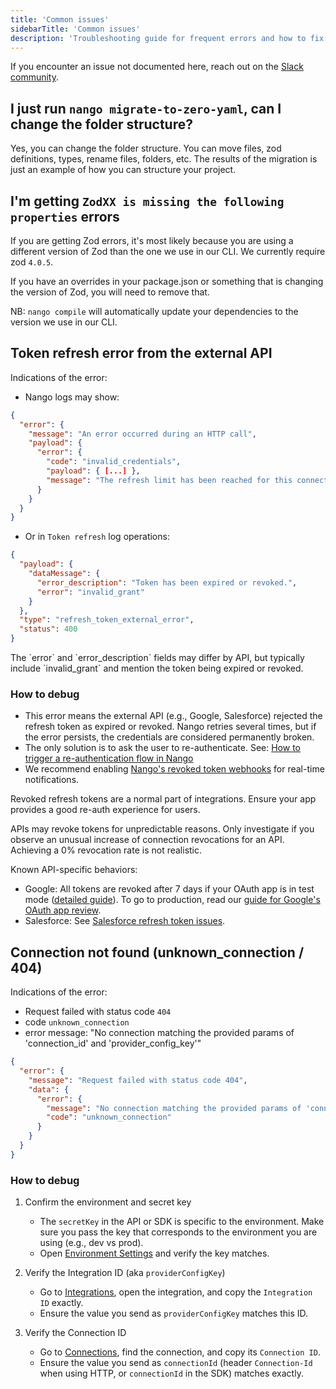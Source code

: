 ```yaml
---
title: 'Common issues'
sidebarTitle: 'Common issues'
description: 'Troubleshooting guide for frequent errors and how to fix them.'
---
```


If you encounter an issue not documented here, reach out on the [Slack community](https://nango.dev/slack).

## I just run `nango migrate-to-zero-yaml`, can I change the folder structure?

Yes, you can change the folder structure. You can move files, zod definitions, types, rename files, folders, etc.
The results of the migration is just an example of how you can structure your project.

## I'm getting `ZodXX is missing the following properties` errors 

If you are getting Zod errors, it's most likely because you are using a different version of Zod than the one we use in our CLI. We currently require zod `4.0.5`.

If you have an overrides in your package.json or something that is changing the version of Zod, you will need to remove that.

NB: `nango compile` will automatically update your dependencies to the version we use in our CLI.

## Token refresh error from the external API

Indications of the error:

- Nango logs may show:

```json
{
  "error": {
    "message": "An error occurred during an HTTP call",
    "payload": {
      "error": {
        "code": "invalid_credentials",
        "payload": { [...] },
        "message": "The refresh limit has been reached for this connection."
      }
    }
  }
}
```

- Or in `Token refresh` log operations:

```json
{
  "payload": {
    "dataMessage": {
      "error_description": "Token has been expired or revoked.",
      "error": "invalid_grant"
    }
  },
  "type": "refresh_token_external_error",
  "status": 400
}
```

<Note>
The `error` and `error_description` fields may differ by API, but typically include `invalid_grant` and mention the token being expired or revoked.
</Note>

### How to debug

- This error means the external API (e.g., Google, Salesforce) rejected the refresh token as expired or revoked. Nango retries several times, but if the error persists, the credentials are considered permanently broken.
- The only solution is to ask the user to re-authenticate. See: [How to trigger a re-authentication flow in Nango](https://docs.nango.dev/guides/authorize-in-your-app-default-ui#how-to-trigger-a-re-authentication-flow)
- We recommend enabling [Nango's revoked token webhooks](https://docs.nango.dev/guides/webhooks/webhooks-from-nango#auth-webhooks) for real-time notifications.

Revoked refresh tokens are a normal part of integrations. Ensure your app provides a good re-auth experience for users.

APIs may revoke tokens for unpredictable reasons. Only investigate if you observe an unusual increase of connection revocations for an API. Achieving a 0% revocation rate is not realistic.

Known API-specific behaviors:
- Google: All tokens are revoked after 7 days if your OAuth app is in test mode ([detailed guide](https://www.nango.dev/blog/google-oauth-invalid-grant-token-has-been-expired-or-revoked)). To go to production, read our [guide for Google's OAuth app review](https://docs.nango.dev/guides/google-security-review).
- Salesforce: See [Salesforce refresh token issues](https://www.nango.dev/blog/salesforce-refresh-token-invalid-grant).


## Connection not found (unknown_connection / 404)

Indications of the error:

- Request failed with status code `404`
- code `unknown_connection`
- error message: "No connection matching the provided params of 'connection_id' and 'provider_config_key'"

```json
{
  "error": {
    "message": "Request failed with status code 404",
    "data": {
      "error": {
        "message": "No connection matching the provided params of 'connection_id' and 'provider_config_key'.Please make sure these values exist in the Nango dashboard [...]",
        "code": "unknown_connection"
      }
    }
  }
}
```

### How to debug

1. Confirm the environment and secret key
   - The `secretKey` in the API or SDK is specific to the environment. Make sure you pass the key that corresponds to the environment you are using (e.g., dev vs prod).
   - Open [Environment Settings](https://app.nango.dev/dev/environment-settings) and verify the key matches.

2. Verify the Integration ID (aka `providerConfigKey`)
   - Go to [Integrations](https://app.nango.dev/dev/integrations), open the integration, and copy the `Integration ID` exactly.
   - Ensure the value you send as `providerConfigKey` matches this ID.

3. Verify the Connection ID
   - Go to [Connections](https://app.nango.dev/dev/connections), find the connection, and copy its `Connection ID`.
   - Ensure the value you send as `connectionId` (header `Connection-Id` when using HTTP, or `connectionId` in the SDK) matches exactly.
